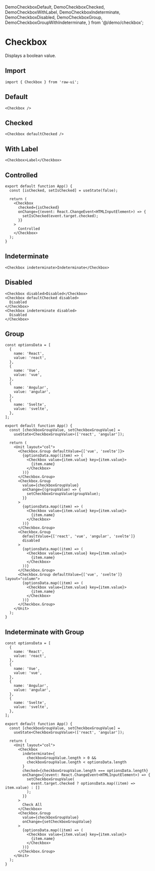   DemoCheckboxDefault,
  DemoCheckboxChecked,
  DemoCheckboxWithLabel,
  DemoCheckboxIndeterminate,
  DemoCheckboxDisabled,
  DemoCheckboxGroup,
  DemoCheckboxGroupWithIndeterminate,
} from '@/demo/checkbox';

# Checkbox

Displays a boolean value.

## Import

```tsx
import { Checkbox } from 'raw-ui';
```

## Default

<DemoCheckboxDefault />

```tsx
<Checkbox />
```

## Checked

<DemoCheckboxChecked />

```tsx
<Checkbox defaultChecked />
```

## With Label

<DemoCheckboxWithLabel />

```tsx
<Checkbox>Label</Checkbox>
```

## Controlled

```tsx
export default function App() {
  const [isChecked, setIsChecked] = useState(false);

  return (
    <Checkbox
      checked={isChecked}
      onChange={(event: React.ChangeEvent<HTMLInputElement>) => {
        setIsChecked(event.target.checked);
      }}
    >
      Controlled
    </Checkbox>
  );
}
```

## Indeterminate

<DemoCheckboxIndeterminate />

```tsx
<Checkbox indeterminate>Indeterminate</Checkbox>
```

## Disabled

<DemoCheckboxDisabled />

```tsx
<Checkbox disabled>Disabled</Checkbox>
<Checkbox defaultChecked disabled>
  Disabled
</Checkbox>
<Checkbox indeterminate disabled>
  Disabled
</Checkbox>
```

## Group

<DemoCheckboxGroup />

```tsx
const optionsData = [
  {
    name: 'React',
    value: 'react',
  },
  {
    name: 'Vue',
    value: 'vue',
  },
  {
    name: 'Angular',
    value: 'angular',
  },
  {
    name: 'Svelte',
    value: 'svelte',
  },
];

export default function App() {
  const [checkboxGroupValue, setCheckboxGroupValue] =
    useState<CheckboxGroupValue>(['react', 'angular']);

  return (
    <Unit layout="col">
      <Checkbox.Group defaultValue={['vue', 'svelte']}>
        {optionsData.map((item) => (
          <Checkbox value={item.value} key={item.value}>
            {item.name}
          </Checkbox>
        ))}
      </Checkbox.Group>
      <Checkbox.Group
        value={checkboxGroupValue}
        onChange={(groupValue) => {
          setCheckboxGroupValue(groupValue);
        }}
      >
        {optionsData.map((item) => (
          <Checkbox value={item.value} key={item.value}>
            {item.name}
          </Checkbox>
        ))}
      </Checkbox.Group>
      <Checkbox.Group
        defaultValue={['react', 'vue', 'angular', 'svelte']}
        disabled
      >
        {optionsData.map((item) => (
          <Checkbox value={item.value} key={item.value}>
            {item.name}
          </Checkbox>
        ))}
      </Checkbox.Group>
      <Checkbox.Group defaultValue={['vue', 'svelte']} layout="column">
        {optionsData.map((item) => (
          <Checkbox value={item.value} key={item.value}>
            {item.name}
          </Checkbox>
        ))}
      </Checkbox.Group>
    </Unit>
  );
}
```

## Indeterminate with Group

<DemoCheckboxGroupWithIndeterminate />

```tsx
const optionsData = [
  {
    name: 'React',
    value: 'react',
  },
  {
    name: 'Vue',
    value: 'vue',
  },
  {
    name: 'Angular',
    value: 'angular',
  },
  {
    name: 'Svelte',
    value: 'svelte',
  },
];

export default function App() {
  const [checkboxGroupValue, setCheckboxGroupValue] =
    useState<CheckboxGroupValue>(['react', 'angular']);

  return (
    <Unit layout="col">
      <Checkbox
        indeterminate={
          checkboxGroupValue.length > 0 &&
          checkboxGroupValue.length < optionsData.length
        }
        checked={checkboxGroupValue.length === optionsData.length}
        onChange={(event: React.ChangeEvent<HTMLInputElement>) => {
          setCheckboxGroupValue(
            event.target.checked ? optionsData.map((item) => item.value) : []
          );
        }}
      >
        Check All
      </Checkbox>
      <Checkbox.Group
        value={checkboxGroupValue}
        onChange={setCheckboxGroupValue}
      >
        {optionsData.map((item) => (
          <Checkbox value={item.value} key={item.value}>
            {item.name}
          </Checkbox>
        ))}
      </Checkbox.Group>
    </Unit>
  );
}
```
